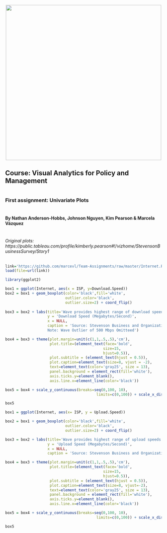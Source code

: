 <br> 
<center><img src="http://i.imgur.com/sSaOozN.png" width="500"></center>

## Course: Visual Analytics for Policy and Management
#
### First assignment: Univariate Plots 
#
#### By Nathan Anderson-Hobbs, Johnson Nguyen, Kim Pearson & Marcela Vázquez
#
#
###### Original plots: https://public.tableau.com/profile/kimberly.pearson#!/vizhome/StevensonBusinessSurvey/Story1

```r
link='https://github.com/marcevl/Team-Assignments/raw/master/Internet.RData'
load(file=url(link))

library(ggplot2)

box1 = ggplot(Internet, aes(x = ISP, y=Download.Speed))
box2 = box1 + geom_boxplot(color='black',fill='white',
                           outlier.color='black',
                           outlier.size=2) + coord_flip()
                           
box3 = box2 + labs(title='Wave provides highest range of download speeds', subtitle = 'Stevenson, WA',
                   y = 'Download Speed (Megabytes/Second)',
                   x = NULL,
                   caption = 'Source: Stevenson Business and Organization Internet Survey 
                   Note: Wave Outlier of 500 Mbps Omitteed')

box4 = box3 + theme(plot.margin=unit(c(1,1,.5,.5),'cm'),
                    plot.title=(element_text(face='bold',
                                            size=15,
                                            hjust=0.5)),
                    plot.subtitle = (element_text(hjust = 0.5)),
                    plot.caption=element_text(size=8, vjust = -2),
                    text=element_text(color='gray25', size = 13),
                    panel.background = element_rect(fill='white'),
                    axis.ticks.y=element_blank(),
                    axis.line.x=element_line(color='black'))

box5 = box4 + scale_y_continuous(breaks=seq(0,100, 10),
                                         limits=c(0,100)) + scale_x_discrete(limits=c('Wave','GorgeNet','CenturyLink'))

box5
```
```r

box1 = ggplot(Internet, aes(x= ISP, y = Upload.Speed)) 

box2 = box1 + geom_boxplot(color='black',fill='white',
                           outlier.color='black',
                           outlier.size=2) + coord_flip()

box3 = box2 + labs(title='Wave provides highest range of upload speeds', subtitle = 'Stevenson, WA',
                   y = 'Upload Speed (Megabytes/Second)',
                   x = NULL,
                   caption = 'Source: Stevenson Business and Organization Internet Survey')

box4 = box3 + theme(plot.margin=unit(c(1,1,.5,.5),'cm'),
                    plot.title=(element_text(face='bold',
                                            size=15,
                                            hjust=0.5)),
                    plot.subtitle = (element_text(hjust = 0.5)),
                    plot.caption=element_text(size=8, vjust=-2),
                    text=element_text(color='gray25', size = 13),
                    panel.background = element_rect(fill='white'),
                    axis.ticks.y=element_blank(),
                    axis.line.x=element_line(color='black'))

box5 = box4 + scale_y_continuous(breaks=seq(0,100, 10),
                                         limits=c(0,100)) + scale_x_discrete(limits=c('Wave','GorgeNet','CenturyLink'))

box5
```

